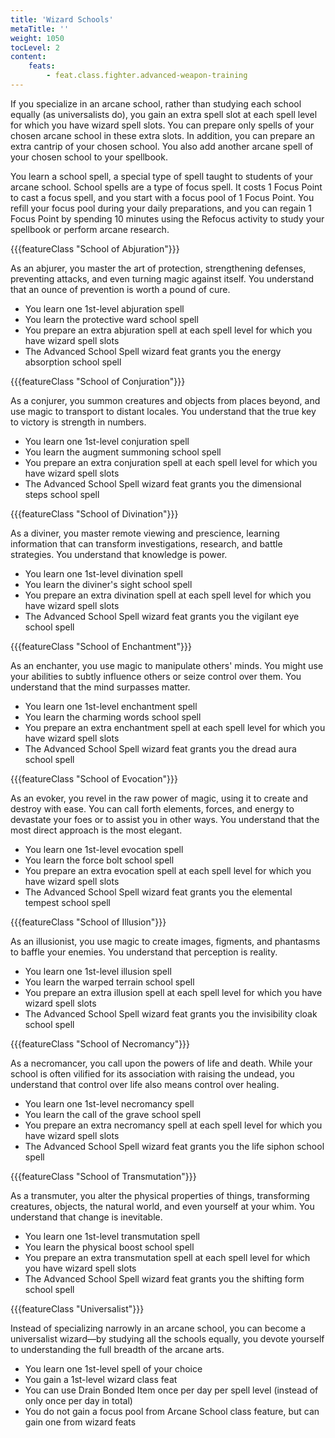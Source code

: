 ```yaml
---
title: 'Wizard Schools'
metaTitle: ''
weight: 1050
tocLevel: 2
content:
    feats:
        - feat.class.fighter.advanced-weapon-training
---
```


If you specialize in an arcane school, rather than studying each school equally (as universalists do), you gain an extra spell slot at each spell level for which you have wizard spell slots. You can prepare only spells of your chosen arcane school in these extra slots. In addition, you can prepare an extra cantrip of your chosen school. You also add another arcane spell of your chosen school to your spellbook.

You learn a school spell, a special type of spell taught to students of your arcane school. School spells are a type of focus spell. It costs 1 Focus Point to cast a focus spell, and you start with a focus pool of 1 Focus Point. You refill your focus pool during your daily preparations, and you can regain 1 Focus Point by spending 10 minutes using the Refocus activity to study your spellbook or perform arcane research.

{{{featureClass "School of Abjuration"}}}

As an abjurer, you master the art of protection, strengthening defenses, preventing attacks, and even turning magic against itself. You understand that an ounce of prevention is worth a pound of cure.

-   You learn one 1st-level abjuration spell
-   You learn the protective ward school spell
-   You prepare an extra abjuration spell at each spell level for which you have wizard spell slots
-   The Advanced School Spell wizard feat grants you the energy absorption school spell

{{{featureClass "School of Conjuration"}}}

As a conjurer, you summon creatures and objects from places beyond, and use magic to transport to distant locales. You understand that the true key to victory is strength in numbers.

-   You learn one 1st-level conjuration spell
-   You learn the augment summoning school spell
-   You prepare an extra conjuration spell at each spell level for which you have wizard spell slots
-   The Advanced School Spell wizard feat grants you the dimensional steps school spell

{{{featureClass "School of Divination"}}}

As a diviner, you master remote viewing and prescience, learning information that can transform investigations, research, and battle strategies. You understand that knowledge is power.

-   You learn one 1st-level divination spell
-   You learn the diviner's sight school spell
-   You prepare an extra divination spell at each spell level for which you have wizard spell slots
-   The Advanced School Spell wizard feat grants you the vigilant eye school spell

{{{featureClass "School of Enchantment"}}}

As an enchanter, you use magic to manipulate others' minds. You might use your abilities to subtly influence others or seize control over them. You understand that the mind surpasses matter.

-   You learn one 1st-level enchantment spell
-   You learn the charming words school spell
-   You prepare an extra enchantment spell at each spell level for which you have wizard spell slots
-   The Advanced School Spell wizard feat grants you the dread aura school spell

{{{featureClass "School of Evocation"}}}

As an evoker, you revel in the raw power of magic, using it to create and destroy with ease. You can call forth elements, forces, and energy to devastate your foes or to assist you in other ways. You understand that the most direct approach is the most elegant.

-   You learn one 1st-level evocation spell
-   You learn the force bolt school spell
-   You prepare an extra evocation spell at each spell level for which you have wizard spell slots
-   The Advanced School Spell wizard feat grants you the elemental tempest school spell

{{{featureClass "School of Illusion"}}}

As an illusionist, you use magic to create images, figments, and phantasms to baffle your enemies. You understand that perception is reality.

-   You learn one 1st-level illusion spell
-   You learn the warped terrain school spell
-   You prepare an extra illusion spell at each spell level for which you have wizard spell slots
-   The Advanced School Spell wizard feat grants you the invisibility cloak school spell

{{{featureClass "School of Necromancy"}}}

As a necromancer, you call upon the powers of life and death. While your school is often vilified for its association with raising the undead, you understand that control over life also means control over healing.

-   You learn one 1st-level necromancy spell
-   You learn the call of the grave school spell
-   You prepare an extra necromancy spell at each spell level for which you have wizard spell slots
-   The Advanced School Spell wizard feat grants you the life siphon school spell

{{{featureClass "School of Transmutation"}}}

As a transmuter, you alter the physical properties of things, transforming creatures, objects, the natural world, and even yourself at your whim. You understand that change is inevitable.

-   You learn one 1st-level transmutation spell
-   You learn the physical boost school spell
-   You prepare an extra transmutation spell at each spell level for which you have wizard spell slots
-   The Advanced School Spell wizard feat grants you the shifting form school spell

{{{featureClass "Universalist"}}}

Instead of specializing narrowly in an arcane school, you can become a universalist wizard—by studying all the schools equally, you devote yourself to understanding the full breadth of the arcane arts.

-   You learn one 1st-level spell of your choice
-   You gain a 1st-level wizard class feat
-   You can use Drain Bonded Item once per day per spell level (instead of only once per day in total)
-   You do not gain a focus pool from Arcane School class feature, but can gain one from wizard feats
